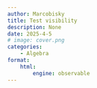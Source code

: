 ```yaml
---
author: Marcobisky
title: Test visibility
description: None
date: 2025-4-5
# image: cover.png
categories:
    - Algebra
format: 
    html:
        engine: observable
---
```



<!-- ```{ojs}
//| panel: sidebar
//| code-fold: true
import {PlotContext, ComplexVariable, DomainColoringLayer, glslFunctionMapping} from "39fe342decb60c30"

viewof expr = Inputs.text({
  label: "Function f(z)=",
  value: "(z-0.5)*(z+0.7)/((z+0.4*i)*(z-0.4*i))",
  placeholder: "e.g. (z-i)/(z+1)"
})

domainColoringConfig = ({
  phaseColoring: 1,
  phaseShading: 0,
  magnitudeShading: 0
})

plot = PlotContext({
  yrange: [-1.2, 1.2],
  width: width,
  height: Math.max(400, Math.floor(width * 0.8))
})

plot([DomainColoringLayer(expr, "z", domainColoringConfig)])
``` -->


<!-- ## Test

This is a test.

::: {.content-visible when-format="html"}

Will only appear in HTML.

:::

::: {.content-visible when-format="pdf"}
Will only appear in PDF.
::: -->